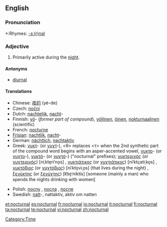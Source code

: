 ==English==

===Pronunciation===
*:Rhymes: [[Rhymes:English:-ɜː(r)nəl|-ɜː(r)nəl]]

===Adjective===
{{en-adj|-}}

# Primarily active during the [[night]].

====Antonyms====
*[[diurnal]]

====Translations====
{{trans-top}}
* Chinese: [[夜的]] (yè-de)
* Czech: [[noční]]
* Dutch: [[nachtelijk]], [[nacht]]-
* Finnish: [[yö]]- (''former part of compound''), [[yöllinen]], [[öinen]], [[nokturnaalinen]] (scientific)
* French: [[nocturne]]
* [[Frisian]]: [[nachtlik]], [[nacht]]-
* German: [[nächtlich]], [[nachtaktiv]]
* Greek: [[νυκτ]]- (or [[νυχτ]]-), <θ> replaces <τ> when the 2nd synthetic part of the compound word begins with an asper-accented vowel, [[νυκτο]]- (or [[νυχτο]]-), [[νυκτό]]- (or [[νυχτό]]-) ("nocturnal" prefixes); [[νυκτερινός]] (or [[νυχτερινός]]) [niˌkte̞riˈno̞s] {{m}}, [[νυκτιάτικος]] (or [[νυχτιάτικος]]) [niˈktçatiˌko̞s] {{m}}, [[νυκτόβιος]] (or [[νυχτόβιος]]) [niˈkto̞viˌo̞s] (that lives during the night) {{m}}, [[ξενύκτης]] (or [[ξενύχτης]]) [k͡se̞ˈniktis] [someone (mainly a man) who spends the nights drinking with women] {{m}}
{{trans-mid}}
* Polish: [[nocny]] {{m}}, [[nocna]] {{f}}, [[nocne]] {{n}}
* Swedish: [[natt]]-, nattaktiv, aktiv om natten
{{trans-bottom}}

[[Category:Time]]

[[et:nocturnal]]
[[es:nocturnal]]
[[fr:nocturnal]]
[[io:nocturnal]]
[[it:nocturnal]]
[[fi:nocturnal]]
[[ta:nocturnal]]
[[te:nocturnal]]
[[vi:nocturnal]]
[[zh:nocturnal]]